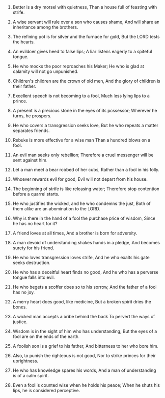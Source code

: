 
1. Better is a dry morsel with quietness, Than a house full of feasting with strife.

2. A wise servant will rule over a son who causes shame, And will share an inheritance among the brothers.

3. The refining pot is for silver and the furnace for gold, But the LORD tests the hearts.

4. An evildoer gives heed to false lips; A liar listens eagerly to a spiteful tongue.

5. He who mocks the poor reproaches his Maker; He who is glad at calamity will not go unpunished.

6. Children's children are the crown of old men, And the glory of children is their father.

7. Excellent speech is not becoming to a fool, Much less lying lips to a prince.

8. A present is a precious stone in the eyes of its possessor; Wherever he turns, he prospers.

9. He who covers a transgression seeks love, But he who repeats a matter separates friends.

10. Rebuke is more effective for a wise man Than a hundred blows on a fool.

11. An evil man seeks only rebellion; Therefore a cruel messenger will be sent against him.

12. Let a man meet a bear robbed of her cubs, Rather than a fool in his folly.

13. Whoever rewards evil for good, Evil will not depart from his house.

14. The beginning of strife is like releasing water; Therefore stop contention before a quarrel starts.

15. He who justifies the wicked, and he who condemns the just, Both of them alike are an abomination to the LORD.

16. Why is there in the hand of a fool the purchase price of wisdom, Since he has no heart for it?

17. A friend loves at all times, And a brother is born for adversity.

18. A man devoid of understanding shakes hands in a pledge, And becomes surety for his friend.

19. He who loves transgression loves strife, And he who exalts his gate seeks destruction.

20. He who has a deceitful heart finds no good, And he who has a perverse tongue falls into evil.

21. He who begets a scoffer does so to his sorrow, And the father of a fool has no joy.

22. A merry heart does good, like medicine, But a broken spirit dries the bones.

23. A wicked man accepts a bribe behind the back To pervert the ways of justice.

24. Wisdom is in the sight of him who has understanding, But the eyes of a fool are on the ends of the earth.

25. A foolish son is a grief to his father, And bitterness to her who bore him.

26. Also, to punish the righteous is not good, Nor to strike princes for their uprightness.

27. He who has knowledge spares his words, And a man of understanding is of a calm spirit.

28. Even a fool is counted wise when he holds his peace; When he shuts his lips, he is considered perceptive.


